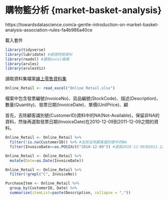 # 購物籃分析 {market-basket-analysis}

https://towardsdatascience.com/a-gentle-introduction-on-market-basket-analysis-association-rules-fa4b986a40ce

載入套件
```r
library(tidyverse)
library(lubridate) #處理時間資料
library(readxl) #讀取excel檔案
library(arules)
library(arulesViz)
```

讀取資料集檔案[線上零售資料集](https://archive.ics.uci.edu/ml/datasets/Online+Retail)
```r
Online_Retail <- read_excel("Online Retail.xlsx")
```

檔案中包含發票編號(InvoiceNo)、貨品編號(StockCode)、描述(Description)、數量(Quantity)、發票日期(InvoiceDate)、單價(UnitPrice)、顧

首先，去除顧客識別號(CustomerID)資料中的NA(Not-Available)，保留非NA的資料，然後再選取發票日期(InvoiceDate)在2010-12-09到2011-12-09之間的資料。
```r
Online_Retail <- Online_Retail %>%
  filter(!is.na(CustomerID)) %>% #去除去除顧客識別號中的NA
  filter(InvoiceDate>=as.POSIXct("2010-12-09")) #選取2010-12-09到2011-12-09之間的資料
```

```r
Online_Retail <- Online_Retail %>%
  mutate(Date=as.Date(InvoiceDate))
```

```r
Online_Retail <- Online_Retail %>%
  filter(!grepl("C", InvoiceNo))
```

```r
PurchaseItem <- Online_Retail %>%
  group_by(CustomerID, Date) %>%
  summarise(itemList=paste(Description, collapse = ","))
```

